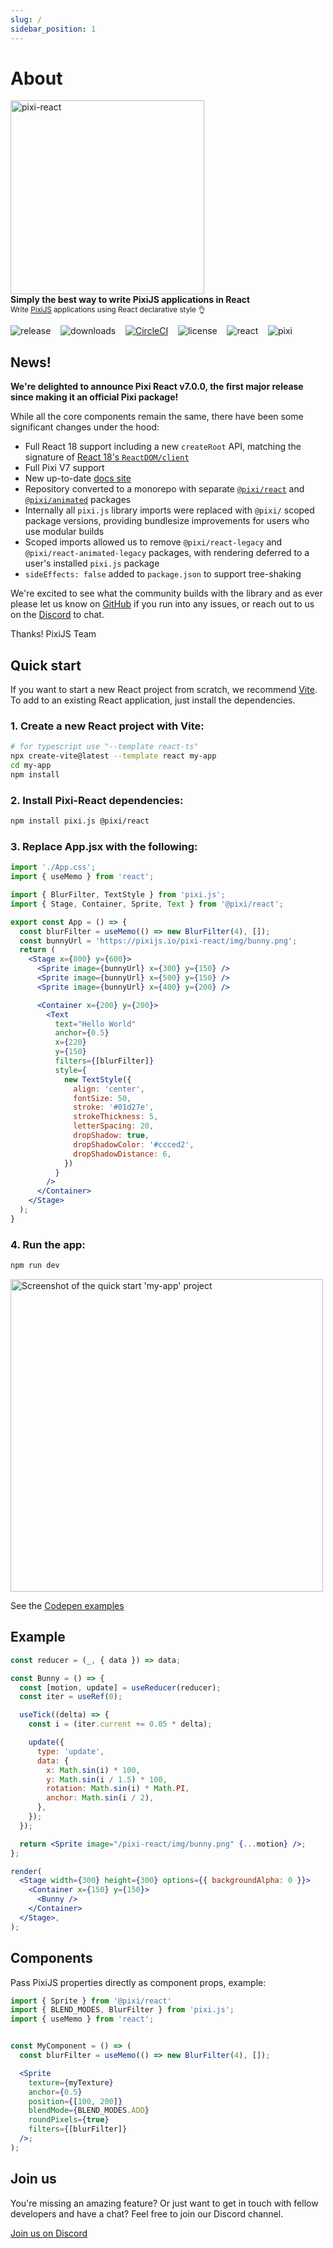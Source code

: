 ```yaml
---
slug: /
sidebar_position: 1
---
```


# About

<div>
  <h1 align="center" hidden>
    Pixi React
  </h1>
  <img
    src="/pixi-react/img/pixi-react-rainbow.png"
    alt="pixi-react"
    width="310"
  />
</div>

<div style={{marginTop: '10px'}}>
  <strong>Simply the best way to write PixiJS applications in React</strong>
  <br />
  <sub>
    Write <a href="http://www.pixijs.com/">PixiJS</a> applications using React
    declarative style 👌
  </sub>
</div>

![release](https://img.shields.io/github/v/release/pixijs/pixi-react) &nbsp;&nbsp; ![downloads](https://img.shields.io/npm/dm/@pixi/react) &nbsp;&nbsp; [![CircleCI](https://img.shields.io/circleci/project/github/pixijs/pixi-react/master.svg)](https://circleci.com/gh/pixijs/pixi-react) &nbsp;&nbsp; ![license](https://img.shields.io/badge/license-MIT-green.svg) &nbsp;&nbsp; ![react](https://img.shields.io/badge/react-latest-ff69b4.svg) &nbsp;&nbsp; ![pixi](https://img.shields.io/badge/pixi-v6+-ff69b4.svg)

## News!

**We're delighted to announce Pixi React v7.0.0, the first major release since making it an official Pixi package!**

While all the core components remain the same, there have been some significant changes under the hood:

* Full React 18 support including a new `createRoot` API, matching the signature of [React 18's `ReactDOM/client`](https://reactjs.org/blog/2022/03/08/react-18-upgrade-guide.html#updates-to-client-rendering-apis)
* Full Pixi V7 support
* New up-to-date [docs site](https://pixijs.io/pixi-react/)
* Repository converted to a monorepo with separate [`@pixi/react`](https://www.npmjs.com/package/@pixi/react) and [`@pixi/animated`](https://www.npmjs.com/package/@pixi/react-animated) packages
* Internally all `pixi.js` library imports were replaced with `@pixi/` scoped package versions, providing bundlesize improvements for users who use modular builds
* Scoped imports allowed us to remove `@pixi/react-legacy` and `@pixi/react-animated-legacy` packages, with rendering deferred to a user's installed `pixi.js` package
* `sideEffects: false` added to `package.json` to support tree-shaking

We're excited to see what the community builds with the library and as ever please let us know on [GitHub](https://github.com/pixijs/pixi-react/issues) if you run into any issues, or reach out to us on the [Discord](https://discord.gg/zqbXQAADuM) to chat.

Thanks!
PixiJS Team

## Quick start

If you want to start a new React project from scratch, we recommend [Vite](https://vitejs.dev/guide/).
To add to an existing React application, just install the dependencies.

### 1. Create a new React project with Vite:

```bash
# for typescript use "--template react-ts"
npx create-vite@latest --template react my-app
cd my-app
npm install
```

### 2. Install Pixi-React dependencies:

```bash
npm install pixi.js @pixi/react
```

### 3. Replace App.jsx with the following:

```jsx
import './App.css';
import { useMemo } from 'react';

import { BlurFilter, TextStyle } from 'pixi.js';
import { Stage, Container, Sprite, Text } from '@pixi/react';

export const App = () => {
  const blurFilter = useMemo(() => new BlurFilter(4), []);
  const bunnyUrl = 'https://pixijs.io/pixi-react/img/bunny.png';
  return (
    <Stage x={800} y={600}>
      <Sprite image={bunnyUrl} x={300} y={150} />
      <Sprite image={bunnyUrl} x={500} y={150} />
      <Sprite image={bunnyUrl} x={400} y={200} />

      <Container x={200} y={200}>
        <Text
          text="Hello World"
          anchor={0.5}
          x={220}
          y={150}
          filters={[blurFilter]}
          style={
            new TextStyle({
              align: 'center',
              fontSize: 50,
              stroke: '#01d27e',
              strokeThickness: 5,
              letterSpacing: 20,
              dropShadow: true,
              dropShadowColor: '#ccced2',
              dropShadowDistance: 6,
            })
          }
        />
      </Container>
    </Stage>
  );
}
```

### 4. Run the app:

```bash
npm run dev
```

<div style={{ marginLeft: '50px' }}>
  <img
    src="/pixi-react/img/quick-start-my-app.png"
    alt="Screenshot of the quick start 'my-app' project"
    width="500"
  />
</div>

<div style={{ paddingTop: '20px' }} />


See the [Codepen examples](https://codepen.io/collection/XPpGdb/)

## Example

```jsx live noInline
const reducer = (_, { data }) => data;

const Bunny = () => {
  const [motion, update] = useReducer(reducer);
  const iter = useRef(0);

  useTick((delta) => {
    const i = (iter.current += 0.05 * delta);

    update({
      type: 'update',
      data: {
        x: Math.sin(i) * 100,
        y: Math.sin(i / 1.5) * 100,
        rotation: Math.sin(i) * Math.PI,
        anchor: Math.sin(i / 2),
      },
    });
  });

  return <Sprite image="/pixi-react/img/bunny.png" {...motion} />;
};

render(
  <Stage width={300} height={300} options={{ backgroundAlpha: 0 }}>
    <Container x={150} y={150}>
      <Bunny />
    </Container>
  </Stage>,
);
```

## Components

Pass PixiJS properties directly as component props, example:

```jsx
import { Sprite } from '@pixi/react'
import { BLEND_MODES, BlurFilter } from 'pixi.js';
import { useMemo } from 'react';


const MyComponent = () => (
  const blurFilter = useMemo(() => new BlurFilter(4), []);

  <Sprite
    texture={myTexture}
    anchor={0.5}
    position={[100, 200]}
    blendMode={BLEND_MODES.ADD}
    roundPixels={true}
    filters={[blurFilter]}
  />;
);
```

## Join us

You're missing an amazing feature? Or just want to get in touch with fellow developers
and have a chat? Feel free to join our Discord channel.

[Join us on Discord](https://discord.gg/zqbXQAADuM)
